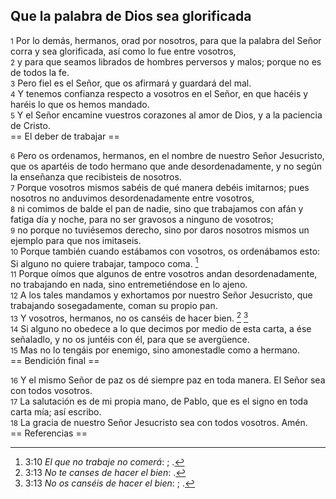 == Que la palabra de Dios sea glorificada ==

{{anchor|1}} <small>1</small> Por lo demás, hermanos, orad por nosotros, para que la palabra del Señor corra y sea glorificada, así como lo fue entre vosotros,<br>
{{anchor|2}} <small>2</small> y para que seamos librados de hombres perversos y malos; porque no es de todos la fe.<br>
{{anchor|3}} <small>3</small> Pero fiel es el Señor, que os afirmará y guardará del mal.<br>
{{anchor|4}} <small>4</small> Y tenemos confianza respecto a vosotros en el Señor, en que hacéis y haréis lo que os hemos mandado.<br>
{{anchor|5}} <small>5</small> Y el Señor encamine vuestros corazones al amor de Dios, y a la paciencia de Cristo.<br>
== El deber de trabajar ==

{{anchor|6}} <small>6</small> Pero os ordenamos, hermanos, en el nombre de nuestro Señor Jesucristo, que os apartéis de todo hermano que ande desordenadamente, y no según la enseñanza que recibisteis de nosotros.<br>
{{anchor|7}} <small>7</small> Porque vosotros mismos sabéis de qué manera debéis imitarnos; pues nosotros no anduvimos desordenadamente entre vosotros,<br>
{{anchor|8}} <small>8</small> ni comimos de balde el pan de nadie, sino que trabajamos con afán y fatiga día y noche, para no ser gravosos a ninguno de vosotros;<br>
{{anchor|9}} <small>9</small> no porque no tuviésemos derecho, sino por daros nosotros mismos un ejemplo para que nos imitaseis.<br>
{{anchor|10}} <small>10</small> Porque también cuando estábamos con vosotros, os ordenábamos esto: Si alguno no quiere trabajar, tampoco coma. <ref>3:10 ''El que no trabaje no comerá'': {{lib|LU|140|8|2}}; {{lib|LU|69|2|5}}.</ref><br>
{{anchor|11}} <small>11</small> Porque oímos que algunos de entre vosotros andan desordenadamente, no trabajando en nada, sino entremetiéndose en lo ajeno.<br>
{{anchor|12}} <small>12</small> A los tales mandamos y exhortamos por nuestro Señor Jesucristo, que trabajando sosegadamente, coman su propio pan.<br>
{{anchor|13}} <small>13</small> Y vosotros, hermanos, no os canséis de hacer bien. <ref>3:13 ''No te canses de hacer el bien'': {{lib|LU|174|0|2}}.</ref> <ref>3:13 ''No os canséis de hacer el bien'': {{lib|LU|156|5|21}}; {{lib|LU|163|6|7}}.</ref><br>
{{anchor|14}} <small>14</small> Si alguno no obedece a lo que decimos por medio de esta carta, a ése señaladlo, y no os juntéis con él, para que se avergüence.<br>
{{anchor|15}} <small>15</small> Mas no lo tengáis por enemigo, sino amonestadle como a hermano.<br>
== Bendición final ==

{{anchor|16}} <small>16</small> Y el mismo Señor de paz os dé siempre paz en toda manera. El Señor sea con todos vosotros.<br>
{{anchor|17}} <small>17</small> La salutación es de mi propia mano, de Pablo, que es el signo en toda carta mía; así escribo.<br>
{{anchor|18}} <small>18</small> La gracia de nuestro Señor Jesucristo sea con todos vosotros. Amén.<br>
== Referencias ==

<references />
